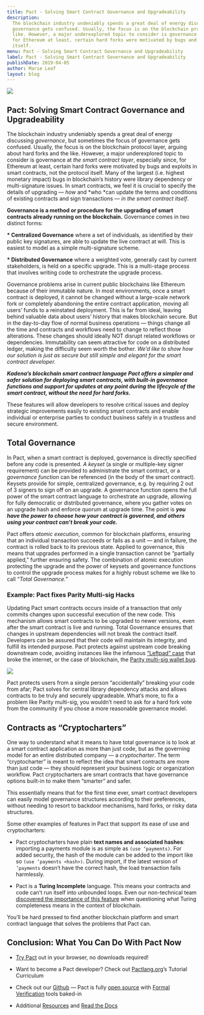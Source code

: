```yaml
---
title: Pact - Solving Smart Contract Governance and Upgradeability
description:
  The blockchain industry undeniably spends a great deal of energy discussing governance, but sometimes the focus of
  governance gets confused. Usually, the focus is on the blockchain protocol layer, arguing about hard forks and the
  like. However, a major underexplored topic to consider is governance at the smart contract layer, especially since,
  for Ethereum at least, certain hard forks were motivated by bugs and exploits in smart contracts, not the protocol
  itself.
menu: Pact - Solving Smart Contract Governance and Upgradeability
label: Pact - Solving Smart Contract Governance and Upgradeability
publishDate: 2019-04-05
author: Marie Leaf
layout: blog
---
```


![](/assets/blog/1_NOwRG03NfMqyaqGrmdPfKg.webp)

## Pact: Solving Smart Contract Governance and Upgradeability

The blockchain industry undeniably spends a great deal of energy discussing _governance_, but sometimes the focus of
governance gets confused. Usually, the focus is on the blockchain protocol layer, arguing about hard forks and the like.
However, a major underexplored topic to consider is governance at _the smart contract layer_, especially since, for
Ethereum at least, certain hard forks were motivated by bugs and exploits in smart contracts, not the protocol itself.
Many of the largest (i.e. highest monetary impact) bugs in blockchain’s history were library dependency or
multi-signature issues. In smart contracts, we feel it is crucial to specify the details of upgrading — _how_ and *who
*can update the terms and conditions of existing contracts and sign transactions — _in the smart contract itself_.

**Governance is a method or procedure for the upgrading of smart contracts already running on the blockchain.**
Governance comes in two distinct forms:

**\* Centralized Governance** where a set of individuals, as identified by their public key signatures, are able to
update the live contract at will. This is easiest to model as a simple multi-signature scheme.

**\* Distributed Governance** where a weighted vote, generally cast by current stakeholders, is held on a specific
upgrade. This is a multi-stage process that involves writing code to orchestrate the upgrade process.

Governance problems arise in current public blockchains like Ethereum because of their immutable nature. In most
environments, once a smart contract is deployed, it cannot be changed without a large-scale network fork or completely
abandoning the entire contract application, moving all users’ funds to a reinstated deployment. This is far from ideal,
leaving behind valuable data about users’ history that makes blockchain secure. But in the day-to-day flow of normal
business operations — things change all the time and contracts and workflows need to change to reflect those
alterations. These changes should ideally NOT disrupt related workflows or dependencies. Immutability can seem
attractive for code on a distributed ledger, making the difficulty seem worth the bother. _We’d like to show how our
solution is just as secure but still simple and elegant for the smart contract developer._

**_Kadena’s blockchain smart contract language Pact offers a simpler and safer solution for deploying smart contracts,
with built-in governance functions and support for updates at any point during the lifecycle of the smart contract,
without the need for hard forks._**

These features will allow developers to resolve critical issues and deploy strategic improvements easily to existing
smart contracts and enable individual or enterprise parties to conduct business safely in a trustless and secure
environment.

## Total Governance

In Pact, when a smart contract is deployed, governance is directly specified before any code is presented. _A keyset_ (a
single or multiple-key signer requirement) can be provided to administrate the smart contract, or a _governance
function_ can be referenced (in the body of the smart contract). Keysets provide for simple, centralized governance,
e.g. by requiring 2 out of 3 signers to sign off on an upgrade. A governance function opens the full power of the smart
contract language to orchestrate an upgrade, allowing for fully democratic or distributed governance, where you gather
votes on an upgrade hash and enforce quorum at upgrade time. The point is **_you have the power to choose how your
contract is governed, and others using your contract can’t break your code._**

Pact offers _atomic execution_, common for blockchain platforms, ensuring that an individual transaction succeeds or
fails as a unit — and in failure, the contract is rolled back to its previous state. Applied to governance, this means
that upgrades performed in a single transaction cannot be “partially applied,” further ensuring safety. The combination
of atomic execution protecting the upgrade and the power of keysets and governance functions to control the upgrade
process makes for a highly robust scheme we like to call _“Total Governance.”_

### Example: Pact fixes Parity Multi-sig Hacks

Updating Pact smart contracts occurs inside of a transaction that only commits changes upon successful execution of the
new code. This mechanism allows smart contracts to be upgraded to newer versions, even after the smart contract is live
and running. Total Governance ensures that changes in upstream dependencies will not break the contract itself.
Developers can be assured that their code will maintain its integrity, and fulfill its intended purpose. Pact protects
against upstream code breaking downstream code, avoiding instances like the infamous
[“Leftpad” case](https://medium.com/kadena-io/pact-2-4-is-out-dd88a3e7ca31) that broke the internet, or the case of
blockchain, the
[Parity multi-sig wallet bug](https://www.ccn.com/i-accidentally-killed-it-parity-wallet-bug-locks-150-million-in-ether/).

![](/assets/blog/0_NwHvTACo-YPamdsJ.png)

Pact protects users from a single person “accidentally” breaking your code from afar; Pact solves for central library
dependency attacks and allows contracts to be truly and securely upgradeable. What’s more, to fix a problem like Parity
multi-sig, you wouldn’t need to ask for a hard fork vote from the community if you chose a more reasonable governance
model.

## Contracts as “Cryptocharters”

One way to understand what it means to have total governance is to look at a smart contract application as more than
just code, but as the governing model for an entire distributed company — a _cryptocharter_. The term “cryptocharter” is
meant to reflect the idea that smart contracts are more than just code — they should represent your business logic or
organization workflow. Pact cryptocharters are smart contracts that have governance options built-in to make them
“smarter” and safer.

This essentially means that for the first time ever, smart contract developers can easily model governance structures
according to their preferences, without needing to resort to backdoor mechanisms, hard forks, or risky data structures.

Some other examples of features in Pact that support its ease of use and cryptocharters:

- Pact cryptocharters have plain **text names and associated hashes**: importing a payments module is as simple as
  `(use ‘payments)`. For added security, the hash of the module can be added to the import like so
  `(use ‘payments <hash>)`. During import, if the latest version of `’payments` doesn’t have the correct hash, the load
  transaction fails harmlessly.

- Pact is a **Turing Incomplete** language. This means your contracts and code can’t run itself into unbounded loops.
  Even our non-technical team
  [discovered the importance of this feature](https://medium.com/kadena-io/turing-completeness-and-smart-contract-security-67e4c41704c)
  when questioning what Turing completeness means in the context of blockchain.

You’ll be hard pressed to find another blockchain platform and smart contract language that solves the problems that
Pact can.

## Conclusion: What You Can Do With Pact Now

- [Try Pact](http://pact.kadena.io) out in your browser, no downloads required!

- Want to become a Pact developer? Check out [Pactlang.org](https://pactlang.org/)’s Tutorial Curriculum

- Check out our [Github](https://github.com/kadena-io/pact) — Pact is fully
  [open source](https://medium.com/kadena-io/https-medium-com-kadena-io-why-we-open-sourced-our-blockchains-smart-contract-language-fe143c6c4df)
  with
  [Formal Verification](https://medium.com/kadena-io/pact-formal-verification-for-blockchain-smart-contracts-done-right-889058bd8c3f)
  tools baked-in

- Additional [Resources](https://kadena.io/resources/) and
  [Read the Docs](https://pact-language.readthedocs.io/en/latest/)

